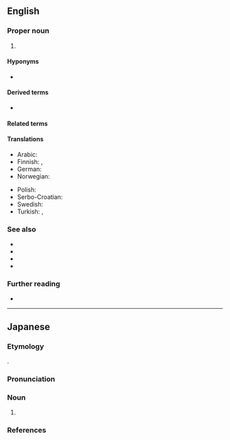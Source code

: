 ==English==

===Proper noun===
{{head|en|proper noun}}

# {{lb|en|computer languages}} {{initialism of|en|Extensible Markup Language|nodot=1}} {{gloss|a flexible text format for creating structured computer documents in machine-readable form.}}

====Hyponyms====
* {{l|en|FXML}}

====Derived terms====
* {{l|en|XMLNS}}

====Related terms====
{{rel4|en
|XHTML
|XLink
|XMI
|XPath
|XPointer
|XSLT
}}

====Translations====
{{trans-top|extensible markup language}}
* Arabic: {{t|ar|إكس إم إل|tr=إكْسْ إمْ إلْ}}
* Finnish: {{t+|fi|XML}}, {{t|fi|[[XML]]-[[kieli]]}}
* German: {{t+|de|XML}}
* Norwegian: {{t+|no|XML|n}}
{{trans-mid}}
* Polish: {{t+|pl|XML}}
* Serbo-Croatian: {{t|sh|XML|m}}
* Swedish: {{t+|sv|XML|n}}
* Turkish: {{t+|tr|GİD}}, {{t+|tr|XML}}
{{trans-bottom}}

===See also===
* {{l|en|HTML}}
* {{l|en|SGML}}
* {{l|en|XAML}}
* {{l|en|XUL}}

===Further reading===
* {{pedia}}

----

==Japanese==

===Etymology===
{{bor+|ja|en|XML}}.

===Pronunciation===
{{ja-pron|エックスエムエル|acc=7|acc_ref=DJR}}

===Noun===
{{ja-noun|エックス%エム%エル}}

# {{lb|ja|computer languages}} {{l|en|XML}}

===References===
<references/>